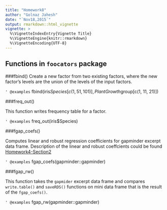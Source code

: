 ```yaml
---
title: "Homework8"
author: "Golnaz Jahesh"
date: "`Nov18,2015`"
output: rmarkdown::html_vignette
vignette: >
  %\VignetteIndexEntry{Vignette Title}
  %\VignetteEngine{knitr::rmarkdown}
  %\VignetteEncoding{UTF-8}
---
```

## Functions in `foocators` package

###fbind()
Create a new factor from two existing factors, where the new factor's levels
are the union of the levels of the input factors.  

`' @examples`
fbind(iris$Species[c(1, 51, 101)], PlantGrowth$group[c(1, 11, 21)])

###freq_out()

This function writes frequency table for a factor.  

`' @examples`
freq_out(iris$Species)

###fgap_coefs()

Computes linear and robust regression coefficients for gapminder excerpt data frame. Description of the linear and robust coeffcients could be found [Homework4-Section2](https://github.com/STAT545-UBC/golnaz_jahesh/blob/master/STAT545_Homework/homework4/hw4_func.md)

`' @examples`
fgap_coefs(gapminder::gapminder)

###fgap_rw()

This function takes the `gapmider` excerpt data frame and 
compares `write.table()` and `saveRDS()` functions on mini data frame that is the result of the `fgap_coefs()`.

`' @examples`
fgap_rw(gapminder::gapminder)
